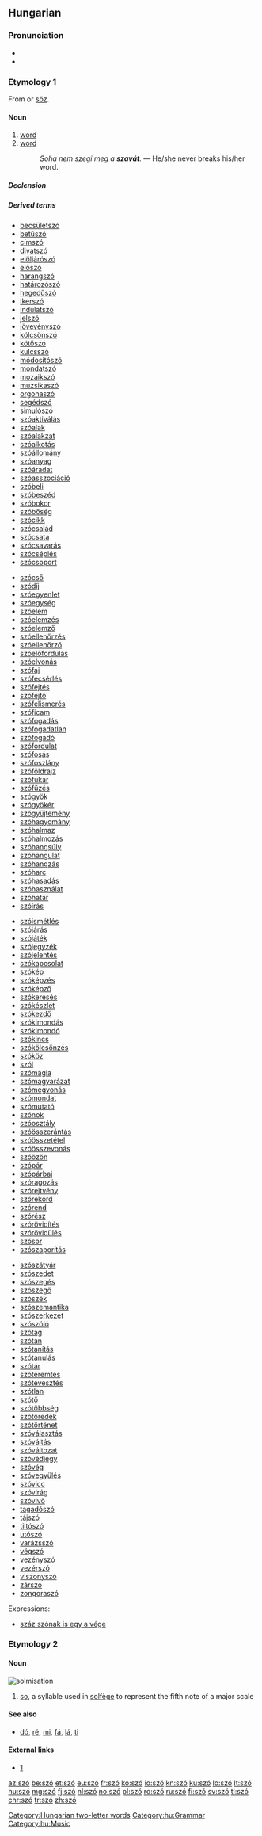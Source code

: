 {{also|sző}}
==Hungarian==

===Pronunciation===
* {{hu-IPA}}
* {{audio|Hu-szó.ogg|Audio|lang=hu}}

===Etymology 1===
From {{etyl|fiu-ugr-pro|hu}} {{m|fiu-ugr-pro|*sawɜ}} or {{etyl|otk|hu}} [[söz]].

====Noun====
{{hu-noun|pl=szavak}}

# [[word]] {{gloss|smallest unit of language which has a particular meaning}}
# [[word]] {{gloss|promise; oath or guarantee}}
#: ''Soha nem szegi meg a '''szavát'''.'' — He/she never breaks his/her word.

=====Declension=====
{{hu-infl-nom|szava|o|-|stem2=szó}}{{hu-pos-atok|szav||ai}}

=====Derived terms=====
{{der-top4}}
* [[becsületszó]]
* [[betűszó]]
* [[címszó]]
* [[divatszó]]
* [[elöljárószó]]
* [[előszó]]
* [[harangszó]]
* [[határozószó]]
* [[hegedűszó]]
* [[ikerszó]]
* [[indulatszó]]
* [[jelszó]]
* [[jövevényszó]]
* [[kölcsönszó]]
* [[kötőszó]]
* [[kulcsszó]]
* [[módosítószó]]
* [[mondatszó]]
* [[mozaikszó]]
* [[muzsikaszó]]
* [[orgonaszó]]
* [[segédszó]]
* [[simulószó]]
* [[szóaktiválás]]
* [[szóalak]]
* [[szóalakzat]]
* [[szóalkotás]]
* [[szóállomány]]
* [[szóanyag]]
* [[szóáradat]]
* [[szóasszociáció]]
* [[szóbeli]]
* [[szóbeszéd]]
* [[szóbokor]]
* [[szóbőség]]
* [[szócikk]]
* [[szócsalád]]
* [[szócsata]]
* [[szócsavarás]]
* [[szócséplés]]
* [[szócsoport]]
{{der-mid4}}
* [[szócső]]
* [[szódíj]]
* [[szóegyenlet]]
* [[szóegység]]
* [[szóelem]]
* [[szóelemzés]]
* [[szóelemző]]
* [[szóellenőrzés]]
* [[szóellenőrző]]
* [[szóelőfordulás]]
* [[szóelvonás]]
* [[szófaj]]
* [[szófecsérlés]]
* [[szófejtés]]
* [[szófejtő]]
* [[szófelismerés]]
* [[szóficam]]
* [[szófogadás]]
* [[szófogadatlan]]
* [[szófogadó]]
* [[szófordulat]]
* [[szófosás]]
* [[szófoszlány]]
* [[szóföldrajz]]
* [[szófukar]]
* [[szófűzés]]
* [[szógyök]]
* [[szógyökér]]
* [[szógyűjtemény]]
* [[szóhagyomány]]
* [[szóhalmaz]]
* [[szóhalmozás]]
* [[szóhangsúly]]
* [[szóhangulat]]
* [[szóhangzás]]
* [[szóharc]]
* [[szóhasadás]]
* [[szóhasználat]]
* [[szóhatár]]
* [[szóírás]]
{{der-mid4}}
* [[szóismétlés]]
* [[szójárás]]
* [[szójáték]]
* [[szójegyzék]]
* [[szójelentés]]
* [[szókapcsolat]]
* [[szókép]]
* [[szóképzés]]
* [[szóképző]]
* [[szókeresés]]
* [[szókészlet]]
* [[szókezdő]]
* [[szókimondás]]
* [[szókimondó]]
* [[szókincs]]
* [[szókölcsönzés]]
* [[szóköz]]
* [[szól]]
* [[szómágia]]
* [[szómagyarázat]]
* [[szómegvonás]]
* [[szómondat]]
* [[szómutató]]
* [[szónok]]
* [[szóosztály]]
* [[szóösszerántás]]
* [[szóösszetétel]]
* [[szóösszevonás]]
* [[szóözön]]
* [[szópár]]
* [[szópárbaj]]
* [[szóragozás]]
* [[szórejtvény]]
* [[szórekord]]
* [[szórend]]
* [[szórész]]
* [[szórövidítés]]
* [[szórövidülés]]
* [[szósor]]
* [[szószaporítás]]
{{der-mid4}}
* [[szószátyár]]
* [[szószedet]]
* [[szószegés]]
* [[szószegő]]
* [[szószék]]
* [[szószemantika]]
* [[szószerkezet]]
* [[szószóló]]
* [[szótag]]
* [[szótan]]
* [[szótanítás]]
* [[szótanulás]]
* [[szótár]]
* [[szóteremtés]]
* [[szótévesztés]]
* [[szótlan]]
* [[szótő]]
* [[szótöbbség]]
* [[szótöredék]]
* [[szótörténet]]
* [[szóválasztás]]
* [[szóváltás]]
* [[szóváltozat]]
* [[szóvédjegy]]
* [[szóvég]]
* [[szóvegyülés]]
* [[szóvicc]]
* [[szóvirág]]
* [[szóvivő]]
* [[tagadószó]]
* [[tájszó]]
* [[tiltószó]]
* [[utószó]]
* [[varázsszó]]
* [[végszó]]
* [[vezényszó]]
* [[vezérszó]]
* [[viszonyszó]]
* [[zárszó]]
* [[zongoraszó]]
{{der-bottom}}
;Expressions:
* [[száz szónak is egy a vége]]

===Etymology 2===
{{rfe|lang=hu}}

====Noun====
[[Image:Szolmizáció.JPG|thumb|solmisation]]
{{hu-noun|k}}

# [[so]], a syllable used in [[solfège]] to represent the fifth note of a major scale

====See also====
* [[dó]], [[ré]], [[mi]], [[fá]], [[lá]], [[ti]]

====External links====
* [http://cotcot.hu/miez/cikk/1579]

[[Category:Hungarian two-letter words]]
[[Category:hu:Grammar]]
[[Category:hu:Music]]

[[az:szó]]
[[be:szó]]
[[et:szó]]
[[eu:szó]]
[[fr:szó]]
[[ko:szó]]
[[io:szó]]
[[kn:szó]]
[[ku:szó]]
[[lo:szó]]
[[lt:szó]]
[[hu:szó]]
[[mg:szó]]
[[fj:szó]]
[[nl:szó]]
[[no:szó]]
[[pl:szó]]
[[ro:szó]]
[[ru:szó]]
[[fi:szó]]
[[sv:szó]]
[[tl:szó]]
[[chr:szó]]
[[tr:szó]]
[[zh:szó]]